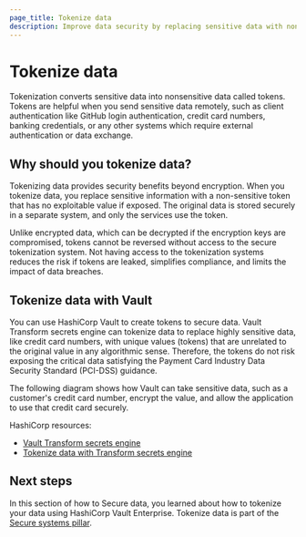```yaml
---
page_title: Tokenize data
description: Improve data security by replacing sensitive data with non-sensitive tokens.
---
```


# Tokenize data

Tokenization converts sensitive data into nonsensitive data called tokens. Tokens are helpful when you send sensitive data remotely, such as client authentication like GitHub login authentication, credit card numbers, banking credentials, or any other systems which require external authentication or data exchange.

## Why should you tokenize data?

Tokenizing data provides security benefits beyond encryption. When you tokenize data, you replace sensitive information with a non-sensitive token that has no exploitable value if exposed. The original data is stored securely in a separate system, and only the services use the token.

Unlike encrypted data, which can be decrypted if the encryption keys are compromised, tokens cannot be reversed without access to the secure tokenization system. Not having access to the tokenization systems reduces the risk if tokens are leaked, simplifies compliance, and limits the impact of data breaches.

## Tokenize data with Vault

You can use HashiCorp Vault to create tokens to secure data. Vault Transform secrets engine can tokenize data to replace highly sensitive data, like credit card numbers, with unique values (tokens) that are unrelated to the original value in any algorithmic sense. Therefore, the tokens do not risk exposing the critical data satisfying the Payment Card Industry Data Security Standard (PCI-DSS) guidance.

The following diagram shows how Vault can take sensitive data, such as a customer's credit card number, encrypt the value, and allow the application to use that credit card securely.

HashiCorp resources:

- [Vault Transform secrets engine](/vault/docs/secrets/transform)
- [Tokenize data with Transform secrets engine](/vault/tutorials/adp/tokenization)

## Next steps

In this section of how to Secure data, you learned about how to tokenize your data using HashiCorp Vault Enterprise. Tokenize data is part of the [Secure systems pillar](/well-architected-framework/secure-systems).
